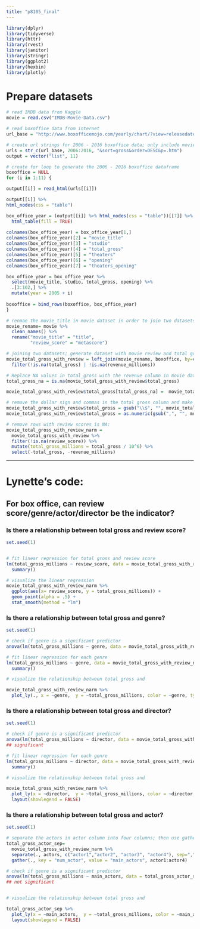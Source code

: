 ```yaml
---
title: "p8105_final"
---
```

```r
library(dplyr)
library(tidyverse)
library(httr)
library(rvest)
library(janitor)
library(stringr)
library(ggplot2)
library(hexbin)
library(plotly)
```

# Prepare datasets
```r
# read IMDB data from Kaggle
movie = read.csv("IMDB-Movie-Data.csv")

# read boxoffice data from internet
url_base = "http://www.boxofficemojo.com/yearly/chart/?view=releasedate&view2=domestic&yr="

# create url strings for 2006 - 2016 boxoffice data; only include movies with top 100 total gross in each year. 
urls = str_c(url_base, 2006:2016, "&sort=gross&order=DESC&p=.htm")
output = vector("list", 11)

# create for loop to generate the 2006 - 2016 boxoffice dataframe
boxoffice = NULL
for (i in 1:11) {

output[[i]] = read_html(urls[[i]])

output[[i]] %>% 
html_nodes(css = "table")

box_office_year = (output[[i]] %>% html_nodes(css = "table"))[[7]] %>%
  html_table(fill = TRUE) 
  
colnames(box_office_year) = box_office_year[1,]
colnames(box_office_year)[2] = "movie_title"
colnames(box_office_year)[3] = "studio"
colnames(box_office_year)[4] = "total_gross"
colnames(box_office_year)[5] = "theaters"
colnames(box_office_year)[6] = "opening"
colnames(box_office_year)[7] = "theaters_opening"  

box_office_year = box_office_year %>% 
  select(movie_title, studio, total_gross, opening) %>% 
  .[3:102,] %>%
  mutate(year = 2005 + i)
    
boxoffice = bind_rows(boxoffice, box_office_year)  
}
```

```r
# renmae the movie_title in movie dataset in order to join two datasets
movie_rename= movie %>% 
  clean_names() %>% 
  rename("movie_title" = "title",
         "review_score" = "metascore")

# joining two datasets; generate dataset with movie review and total gross
movie_total_gross_with_review = left_join(movie_rename, boxoffice, by=c("movie_title", "year")) %>% 
  filter(!is.na(total_gross) | !is.na(revenue_millions))

# Replace NA values in total_gross with the revenue column in movie dataset
total_gross_na = is.na(movie_total_gross_with_review$total_gross)

movie_total_gross_with_review$total_gross[total_gross_na] =  movie_total_gross_with_review$revenue_millions[total_gross_na]*10^6

# remove the dollar sign and commas in the total gross column and make it numeric:
movie_total_gross_with_review$total_gross = gsub("\\$", "", movie_total_gross_with_review$total_gross)
movie_total_gross_with_review$total_gross = as.numeric(gsub(",", "", movie_total_gross_with_review$total_gross))

# remove rows with review scores is NA:
movie_total_gross_with_review_narm = 
  movie_total_gross_with_review %>% 
  filter(!is.na(review_score)) %>% 
  mutate(total_gross_millions = total_gross / 10^6) %>% 
  select(-total_gross, -revenue_millions)
```

----------------------------------------------------------------------------------------------------------------------------

# Lynette's code:

## For box office, can review score/genre/actor/director be the indicator?

### Is there a relationship between total gross and review score?
```r
set.seed(1)


# fit linear regression for total gross and review score
lm(total_gross_millions ~ review_score, data = movie_total_gross_with_review_narm) %>% 
  summary()

# visualize the linear regression 
movie_total_gross_with_review_narm %>% 
  ggplot(aes(x= review_score, y = total_gross_millions)) +
  geom_point(alpha = .5) +
  stat_smooth(method = "lm") 

```


### Is there a relationship between total gross and genre?
```r
set.seed(1)

# check if genre is a significant predictor
anova(lm(total_gross_millions ~ genre, data = movie_total_gross_with_review_narm))

# fit linear regression for each genre
lm(total_gross_millions ~ genre, data = movie_total_gross_with_review_narm) %>% 
  summary()

# visualize the relationship between total gross and 

movie_total_gross_with_review_narm %>% 
  plot_ly(., x = ~genre,  y = ~total_gross_millions, color = ~genre, type = "box")
```

### Is there a relationship between total gross and director?

```r
set.seed(1)

# check if genre is a significant predictor
anova(lm(total_gross_millions ~ director, data = movie_total_gross_with_review_narm))
## significant

# fit linear regression for each genre
lm(total_gross_millions ~ director, data = movie_total_gross_with_review_narm) %>% 
  summary()

# visualize the relationship between total gross and 

movie_total_gross_with_review_narm %>% 
  plot_ly(x = ~director,  y = ~total_gross_millions, color = ~director, type = "box") %>% 
  layout(showlegend = FALSE)

```

### Is there a relationship between total gross and actor?
```r
set.seed(1)

# separate the actors in actor column into four columns; then use gather function in order to do the anova test.
total_gross_actor_sep= 
  movie_total_gross_with_review_narm %>%
  separate(., actors, c("actor1","actor2", "actor3", "actor4"), sep=",") %>% 
  gather(., key = "num_actor", value = "main_actors", actor1:actor4)

# check if genre is a significant predictor
anova(lm(total_gross_millions ~ main_actors, data = total_gross_actor_sep))
## not significant


# visualize the relationship between total gross and 

total_gross_actor_sep %>% 
  plot_ly(x = ~main_actors,  y = ~total_gross_millions, color = ~main_actors, type = "box") %>% 
  layout(showlegend = FALSE)
```

